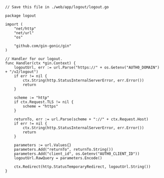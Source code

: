 ```golang logout.go lines 
// Save this file in ./web/app/logout/logout.go

package logout

import (
	"net/http"
	"net/url"
	"os"

	"github.com/gin-gonic/gin"
)

// Handler for our logout.
func Handler(ctx *gin.Context) {
	logoutUrl, err := url.Parse("https://" + os.Getenv("AUTH0_DOMAIN") + "/v2/logout")
	if err != nil {
		ctx.String(http.StatusInternalServerError, err.Error())
		return
	}

	scheme := "http"
	if ctx.Request.TLS != nil {
		scheme = "https"
	}

	returnTo, err := url.Parse(scheme + "://" + ctx.Request.Host)
	if err != nil {
		ctx.String(http.StatusInternalServerError, err.Error())
		return
	}

	parameters := url.Values{}
	parameters.Add("returnTo", returnTo.String())
	parameters.Add("client_id", os.Getenv("AUTH0_CLIENT_ID"))
	logoutUrl.RawQuery = parameters.Encode()

	ctx.Redirect(http.StatusTemporaryRedirect, logoutUrl.String())
}
```
